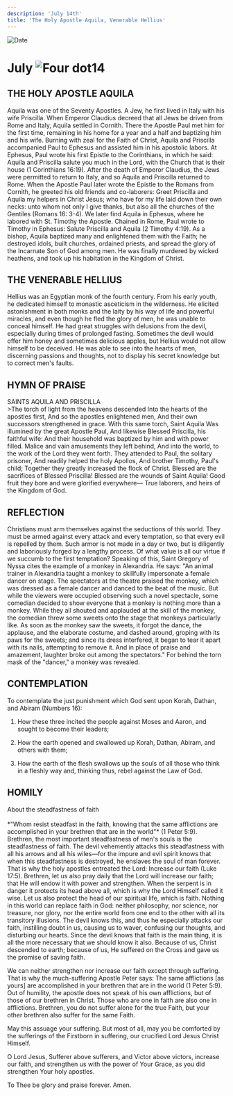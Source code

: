 ```yaml
---
description: 'July 14th'
title: 'The Holy Apostle Aquila, Venerable Hellius'
---
```


<RunningHead />
<Image src="/title-imprint.png" height={68} width={50} alt="Date" className="title-imprint"/>

# <div id="date">July <Image className="four-dot" src="/four-dot.png" height={15} width={15} alt="Four dot" />14</div>

## THE HOLY APOSTLE AQUILA

Aquila was one of the Seventy Apostles. A Jew, he first lived in Italy with his wife Priscilla. When Emperor Claudius decreed that all Jews be driven from Rome and Italy, Aquila settled in Cornith. There the Apostle Paul met him for the first time, remaining in his home for a year and a half and baptizing him and his wife. Burning with zeal for the Faith of Christ, Aquila and Priscilla accompanied Paul to Ephesus and assisted him in his apostolic labors. At Ephesus, Paul wrote his first Epistle to the Corinthians, in which he said: Aquila and Priscilla salute you much in the Lord, with the Church that is their house (1 Corinthians 16:19). After the death of Emperor Claudius, the Jews were permitted to return to Italy, and so Aquila and Priscilla returned to Rome. When the Apostle Paul later wrote the Epistle to the Romans from Cornith, he greeted his old friends and co-laborers: Greet Priscilla and Aquila my helpers in Christ Jesus; who have for my life laid down their own necks: unto whom not only I give thanks, but also all the churches of the Gentiles (Romans 16: 3-4). We later find Aquila in Ephesus, where he labored with St. Timothy the Apostle. Chained in Rome, Paul wrote to Timothy in Ephesus: Salute Priscilla and Aquila (2 Timothy 4:19). As a bishop, Aquila baptized many and enlightened them with the Faith; he destroyed idols, built churches, ordained priests, and spread the glory of the Incarnate Son of God among men. He was finally murdered by wicked heathens, and took up his habitation in the Kingdom of Christ.

## THE VENERABLE HELLIUS

Hellius was an Egyptian monk of the fourth century. From his early youth, he dedicated himself to monastic asceticism in the wilderness. He elicited astonishment in both monks and the laity by his way of life and powerful miracles, and even though he fled the glory of men, he was unable to conceal himself. He had great struggles with delusions from the devil, especially during times of prolonged fasting. Sometimes the devil would offer him honey and sometimes delicious apples, but Hellius would not allow himself to be deceived. He was able to see into the hearts of men, discerning passions and thoughts, not to display his secret knowledge but to correct men's faults.


## HYMN OF PRAISE
<div style={{textAlign:'center', color:'crimson', fontWeight:'bold'}}>
SAINTS AQUILA AND PRISCILLA
</div>
>The torch of light from the heavens descended  
Into the hearts of the apostles first,  
And so the apostles enlightened men,  
And their own successors strengthened in grace.  
With this same torch, Saint Aquila  
Was illumined by the great Apostle Paul,  
And likewise Blessed Priscilla, his faithful wife:  
And their household was baptized by him and with power filled.  
Malice and vain amusements they left behind,  
And into the world, to the work of the Lord they went forth.  
They attended to Paul, the solitary prisoner,  
And readily helped the holy Apollos,  
And brother Timothy, Paul's child;  
Together they greatly increased the flock of Christ.  
Blessed are the sacrifices of Blessed Priscilla!  
Blessed are the wounds of Saint Aquila!  
Good fruit they bore and were glorified everywhere—  
True laborers, and heirs of the Kingdom of God.  


## REFLECTION

Christians must arm themselves against the seductions of this world. They must be armed against every attack and every temptation, so that every evil is repelled by them. Such armor is not made in a day or two, but is diligently and laboriously forged by a lengthy process. Of what value is all our virtue if we succumb to the first temptation? Speaking of this, Saint Gregory of Nyssa cites the example of a monkey in Alexandria. He says: "An animal trainer in Alexandria taught a monkey to skillfully impersonate a female dancer on stage. The spectators at the theatre praised the monkey, which was dressed as a female dancer and danced to the beat of the music. But while the viewers were occupied observing such a novel spectacle, some comedian decided to show everyone that a monkey is nothing more than a monkey. While they all shouted and applauded at the skill of the monkey, the comedian threw some sweets onto the stage that monkeys particularly like. As soon as the monkey saw the sweets, it forgot the dance, the applause, and the elaborate costume, and dashed around, groping with its paws for the sweets; and since its dress interfered, it began to tear it apart with its nails, attempting to remove it. And in place of praise and amazement, laughter broke out among the spectators." For behind the torn mask of the "dancer," a monkey was revealed.


## CONTEMPLATION

To contemplate the just punishment which God sent upon Korah, Dathan, and Abiram (Numbers 16):

1. How these three incited the people against Moses and Aaron, and sought to become their leaders;

2. How the earth opened and swallowed up Korah, Dathan, Abiram, and others with them;

3. How the earth of the flesh swallows up the souls of all those who think in a fleshly way and, thinking thus, rebel against the Law of God.


## HOMILY
<div style={{textAlign:'center', color:'crimson', fontWeight:'bold'}}>
About the steadfastness of faith
</div>
<br />
<div style={{textAlign:'right'}}>
*"Whom resist steadfast in the faith, knowing that the same afflictions are accomplished in your brethren that are in the world"* (1 Peter 5:9).
</div>
Brethren, the most important steadfastness of men's souls is the steadfastness of faith. The devil vehemently attacks this steadfastness with all his arrows and all his wiles—for the impure and evil spirit knows that when this steadfastness is destroyed, he enslaves the soul of man forever. That is why the holy apostles entreated the Lord: Increase our faith (Luke 17:5). Brethren, let us also pray daily that the Lord will increase our faith; that He will endow it with power and strengthen. When the serpent is in danger it protects its head above all, which is why the Lord Himself called it wise. Let us also protect the head of our spiritual life, which is faith. Nothing in this world can replace faith in God: neither philosophy, nor science, nor treasure, nor glory, nor the entire world from one end to the other with all its transitory illusions. The devil knows this, and thus he especially attacks our faith, instilling doubt in us, causing us to waver, confusing our thoughts, and disturbing our hearts. Since the devil knows that faith is the main thing, it is all the more necessary that we should know it also. Because of us, Christ descended to earth; because of us, He suffered on the Cross and gave us the promise of saving faith.

We can neither strengthen nor increase our faith except through suffering. That is why the much-suffering Apostle Peter says: The same afflictions [as yours] are accomplished in your brethren that are in the world (1 Peter 5:9). Out of humility, the apostle does not speak of his own afflictions, but of those of our brethren in Christ. Those who are one in faith are also one in afflictions. Brethren, you do not suffer alone for the true Faith, but your other brethren also suffer for the same Faith.

May this assuage your suffering. But most of all, may you be comforted by the sufferings of the Firstborn in suffering, our crucified Lord Jesus Christ Himself.

O Lord Jesus, Sufferer above sufferers, and Victor above victors, increase our faith, and strengthen us with the power of Your Grace, as you did strengthen Your holy apostles.

To Thee be glory and praise forever. Amen.

